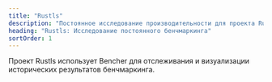 ```yaml
---
title: "Rustls"
description: "Постоянное исследование производительности для проекта Rustls. Узнайте, как они отлавливают регрессию производительности в CI."
heading: "Rustls: Исследование постоянного бенчмаркинга"
sortOrder: 1
---
```



<WhatIsRustls />

<BenchmarkingRustls />

<ContinuousBenchmarkingForRustls />

<RustlsCiBench />

<RustlsBenchRunner />

<BareMetalServer />

<TrophyCase />

<WrapUp />

<BencherFooter>
Проект Rustls использует Bencher для отслеживания и визуализации исторических результатов бенчмаркинга.
</BencherFooter>